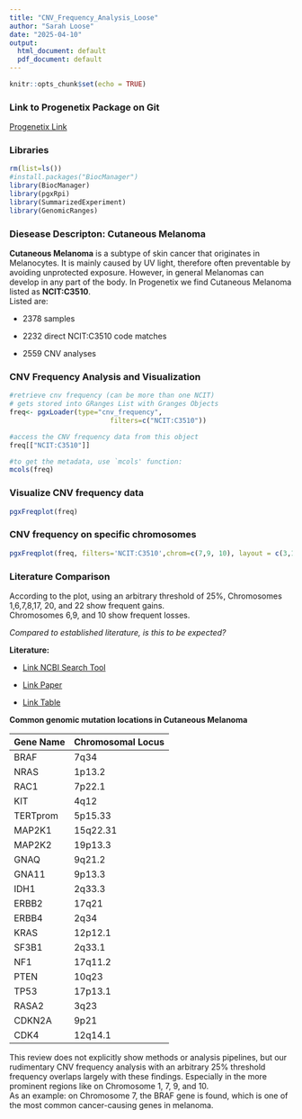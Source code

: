 ```yaml
---
title: "CNV_Frequency_Analysis_Loose"
author: "Sarah Loose"
date: "2025-04-10"
output:
  html_document: default
  pdf_document: default
---
```


```r
knitr::opts_chunk$set(echo = TRUE)
```

### Link to Progenetix Package on Git
[Progenetix Link](https://github.com/progenetix/pgxRpi)

### Libraries
```r
rm(list=ls())
#install.packages("BiocManager")
library(BiocManager)
library(pgxRpi)
library(SummarizedExperiment) 
library(GenomicRanges)
```

### Diesease Descripton: Cutaneous Melanoma
**Cutaneous Melanoma** is a subtype of skin cancer that originates in Melanocytes. 
It is mainly caused by UV light, therefore often preventable by avoiding 
unprotected exposure. 
However, in general Melanomas can develop in any part of 
the body. In Progenetix we find Cutaneous Melanoma listed as **NCIT:C3510**. </br>
Listed are:

* 2378 samples

* 2232 direct NCIT:C3510 code matches

* 2559 CNV analyses

### CNV Frequency Analysis and Visualization
```r
#retrieve cnv frequency (can be more than one NCIT)
# gets stored into GRanges List with Granges Objects
freq<- pgxLoader(type="cnv_frequency",
                         filters=c("NCIT:C3510"))

#access the CNV frequency data from this object
freq[["NCIT:C3510"]]

#to get the metadata, use `mcols' function:
mcols(freq)


```

### Visualize CNV frequency data 
```r

pgxFreqplot(freq) 

```


### CNV frequency on specific chromosomes
```r

pgxFreqplot(freq, filters='NCIT:C3510',chrom=c(7,9, 10), layout = c(3,1)) 

```


### Literature Comparison
According to the plot, using an arbitrary threshold of 25%, Chromosomes 1,6,7,8,17, 20, and 22 show frequent gains. </br>
Chromosomes 6,9, and 10 show frequent losses.

*Compared to established literature, is this to be expected?* </br>

**Literature:**

- [Link NCBI Search Tool](https://www.ncbi.nlm.nih.gov/gene) 

- [Link Paper](https://pmc.ncbi.nlm.nih.gov/articles/PMC8193952/) 

- [Link Table](https://pmc.ncbi.nlm.nih.gov/articles/PMC8193952/table/T1/) 

**Common genomic mutation locations in Cutaneous Melanoma**

| Gene Name  | Chromosomal Locus |
|------------|-------------------|
| BRAF       | 7q34              |
| NRAS       | 1p13.2            |
| RAC1       | 7p22.1            |
| KIT        | 4q12              |
| TERTprom   | 5p15.33           |
| MAP2K1     | 15q22.31          |
| MAP2K2     | 19p13.3           |
| GNAQ       | 9q21.2            |
| GNA11      | 9p13.3            |
| IDH1       | 2q33.3            |
| ERBB2      | 17q21             |
| ERBB4      | 2q34              |
| KRAS       | 12p12.1           |
| SF3B1      | 2q33.1            |
| NF1        | 17q11.2           |
| PTEN       | 10q23             |
| TP53       | 17p13.1           |
| RASA2      | 3q23              |
| CDKN2A     | 9p21              |
| CDK4       | 12q14.1           |


This review does not explicitly show methods or analysis pipelines, 
but our rudimentary CNV frequency analysis with an arbitrary 25% threshold 
frequency overlaps largely with these findings. 
Especially in the more prominent regions like on Chromosome 1, 7, 9, and 10. </br>
As an example: on Chromosome 7, the BRAF gene is found, which is one of the most common cancer-causing genes in melanoma. 




